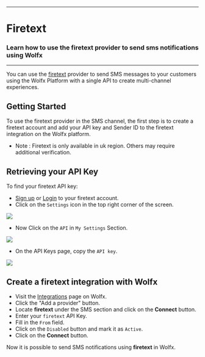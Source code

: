 
---
# Firetext
### Learn how to use the firetext provider to send sms notifications using Wolfx
---

You can use the [firetext](https://www.firetext.co.uk) provider to send SMS messages to your customers using the Wolfx Platform with a single API to create multi-channel experiences.

## Getting Started

To use the firetext provider in the SMS channel, the first step is to create a firetext account and add your API key and Sender ID to the firetext integration on the Wolfx platform.
- Note : Firetext is only available in uk region. Others may require additional verification.


## Retrieving your API Key

To find your firetext API key:

- [Sign up](https://app.firetext.co.uk/signup) or [Login](https://app.firetext.co.uk/) to your firetext account.
- Click on the `Settings` icon in the top right corner of the screen.
<Frame caption="Click on the Settings icon in the top right corner of the screen"><img src="/images/channels-and-providers/sms/firetext/step_01.png" /> </Frame>

- Now Click on the `API` in `My Settings` Section.
<Frame caption="Now Click on the API in My Settings Section"><img src="/images/channels-and-providers/sms/firetext/step_02.png" /> </Frame>

- On the API Keys page, copy the `API key`.
<Frame caption="On the API Keys page, copy the API key"><img src="/images/channels-and-providers/sms/firetext/step_03.png" /> </Frame>


## Create a firetext integration with Wolfx

- Visit the [Integrations](https://web.novu.co/integrations?utm_campaign=docs-sms-firetxt) page on Wolfx.
- Click the "Add a provider" button.
- Locate **firetext** under the SMS section and click on the **Connect** button.
- Enter your `firetext` API Key.
- Fill in the `From` field.
- Click on the `Disabled` button and mark it as `Active`.
- Click on the **Connect** button.

Now it is possible to send SMS notifications using **firetext** in Wolfx.